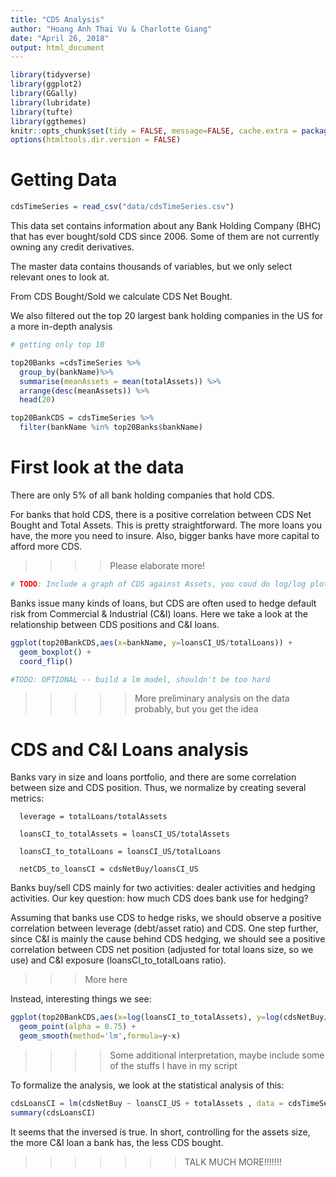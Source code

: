 ```yaml
---
title: "CDS Analysis"
author: "Hoang Anh Thai Vu & Charlotte Giang"
date: "April 26, 2018"
output: html_document
---
```


```r
library(tidyverse)
library(ggplot2)
library(GGally)
library(lubridate)
library(tufte)
library(ggthemes)
knitr::opts_chunk$set(tidy = FALSE, message=FALSE, cache.extra = packageVersion('tufte'))
options(htmltools.dir.version = FALSE)
```

# Getting Data

```r
cdsTimeSeries = read_csv("data/cdsTimeSeries.csv")
```

This data set contains information about any Bank Holding Company (BHC) that has ever bought/sold CDS since 2006. Some of them are not currently owning any credit derivatives.

The master data contains thousands of variables, but we only select relevant ones to look at.

From CDS Bought/Sold we calculate CDS Net Bought. 

We also filtered out the top 20 largest bank holding companies in the US for a more in-depth analysis

```r
# getting only top 10

top20Banks =cdsTimeSeries %>%
  group_by(bankName)%>%
  summarise(meanAssets = mean(totalAssets)) %>%
  arrange(desc(meanAssets)) %>%
  head(20)

top20BankCDS = cdsTimeSeries %>%
  filter(bankName %in% top20Banks$bankName)
```


# First look at the data

There are only 5% of all bank holding companies that hold CDS.

For banks that hold CDS, there is a positive correlation between CDS Net Bought and Total Assets. This is pretty straightforward. The more loans you have, the more you need to insure. Also, bigger banks have more capital to afford more CDS.

>>>> Please elaborate more!

```r
# TODO: Include a graph of CDS against Assets, you coud do log/log plot to make it clearer
```

Banks issue many kinds of loans, but CDS are often used to hedge default risk from Commercial & Industrial (C&I) loans. Here we take a look at the relationship between CDS positions and C&I loans. 

```r
ggplot(top20BankCDS,aes(x=bankName, y=loansCI_US/totalLoans)) +
  geom_boxplot() +
  coord_flip()

#TODO: OPTIONAL -- build a lm model, shouldn't be too hard
```


>>>>> More preliminary analysis on the data probably, but you get the idea



# CDS and C&I Loans analysis

Banks vary in size and loans portfolio, and there are some correlation between size and CDS position. Thus, we normalize by creating several metrics:

```
  leverage = totalLoans/totalAssets

  loansCI_to_totalAssets = loansCI_US/totalAssets

  loansCI_to_totalLoans = loansCI_US/totalLoans

  netCDS_to_loansCI = cdsNetBuy/loansCI_US

```

Banks buy/sell CDS mainly for two activities: dealer activities and hedging activities. Our key question: how much CDS does bank use for hedging? 

Assuming that banks use CDS to hedge risks, we should observe a positive correlation between leverage (debt/asset ratio) and CDS. One step further, since C&I is mainly the cause behind CDS hedging, we should see a positive correlation between CDS net position (adjusted for total loans size, so we use) and C&I exposure (loansCI_to_totalLoans ratio).


>>>More here

Instead, interesting things we see:

```r
ggplot(top20BankCDS,aes(x=log(loansCI_to_totalAssets), y=log(cdsNetBuy/totalAssets)))+
  geom_point(alpha = 0.75) +
  geom_smooth(method='lm',formula=y~x)
```

>>>> Some additional interpretation, maybe include some of the stuffs I have in my script

To formalize the analysis, we look at the statistical analysis of this:

```r
cdsLoansCI = lm(cdsNetBuy ~ loansCI_US + totalAssets , data = cdsTimeSeries, na.action = na.exclude)
summary(cdsLoansCI)
```

It seems that the inversed is true. In short, controlling for the assets size, the more C&I loan a bank has, the less CDS bought. 


>>>>>>>TALK MUCH MORE!!!!!!!







